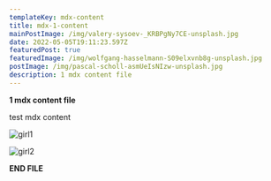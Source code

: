 ```yaml
---
templateKey: mdx-content
title: mdx-1-content
mainPostImage: /img/valery-sysoev-_KRBPgNy7CE-unsplash.jpg
date: 2022-05-05T19:11:23.597Z
featuredPost: true
featuredImage: /img/wolfgang-hasselmann-S09elxvnb8g-unsplash.jpg
postImage: /img/pascal-scholl-asmUeIsNIzw-unsplash.jpg
description: 1 mdx content file
---
```


**1 mdx content file**

test mdx content 

![girl1](/img/mahsa-gholami-4x8liUBelKo-unsplash.jpg 'girl1')

![girl2](https://images.unsplash.com/photo-1648737966762-1c8921f9b976?ixlib=rb-1.2.1&ixid=MnwxMjA3fDF8MHxwaG90by1wYWdlfHx8fGVufDB8fHx8&auto=format&fit=crop&w=2072&q=80 'girl2')


**END FILE**
